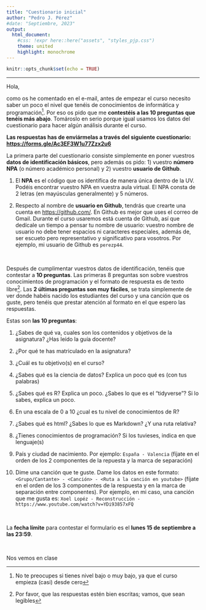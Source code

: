 ```yaml
---
title: "Cuestionario inicial"
author: "Pedro J. Pérez"
#date: "Septiembre, 2023"  
output:
  html_document:
    #css: !expr here::here("assets", "styles_pjp.css") 
    theme: united
    highlight: monochrome 
---
```


```r
knitr::opts_chunk$set(echo = TRUE)
```

------------------------------------------------------------------------

Hola,

como os he comentado en el e-mail, antes de empezar el curso necesito saber un poco el nivel que tenéis de conocimientos de informática y programación[^1]. Por eso os pido que me **contestéis a las 10 preguntas que tenéis más abajo**. Tomároslo en serio porque igual usamos los datos del cuestionario para hacer algún análisis durante el curso.

[^1]: No te preocupes si tienes nivel bajo o muy bajo, ya que el curso empieza (casi) desde cero

**Las respuestas has de enviármelas a través del siguiente cuestionario: <https://forms.gle/Ac3EF3W1u77Zzx2u6>{target="_blank"}**



La primera parte del cuestionario consiste simplemente en poner vuestros **datos de identificación básicos**, pero además os pido: 1) vuestro **número NPA** (o número académico personal) y 2) vuestro **usuario de Github**.  

1. El **NPA** es el código que os identifica de manera única dentro de la UV. Podéis encontrar vuestro NPA en vuestra aula virtual. El NPA consta de 2 letras (en mayúsculas generalmente) y 5 números. 

2. Respecto al nombre de **usuario en Github**, tendrás que crearte una cuenta en <https://github.com/>{target="_blank"}. En Github es mejor que uses el correo de Gmail. Durante el curso usaremos está cuenta de Github, así que dedícale un tiempo a pensar tu nombre de usuario: vuestro nombre de usuario no debe tener espacios ni caracteres especiales, además de, ser escueto pero representativo y significativo para vosotros.  Por ejemplo, mi usuario de Github es `perezp44`.

<br>

Después de cumplimentar vuestros datos de identificación, tenéis que contestar a **10 preguntas**. Las primeras 8 preguntas son sobre vuestros conocimientos de programación y el formato de respuesta es de texto libre^[Por favor, que las respuestas estén bien escritas; vamos, que sean legibles]. Las **2 últimas preguntas son muy fáciles**, se trata simplemente de ver donde habéis nacido los estudiantes del curso y una canción que os guste, pero tenéis que prestar atención al formato en el que espero las respuestas.

Estas son **las 10 preguntas**:

1.  ¿Sabes de qué va, cuales son los contenidos y objetivos de la asignatura? ¿Has leído la guía docente?

2.  ¿Por qué te has matriculado en la asignatura?

3.  ¿Cuál es tu objetivo(s) en el curso?

4.  ¿Sabes qué es la ciencia de datos? Explica un poco qué es (con tus palabras)

5.  ¿Sabes qué es R? Explica un poco. ¿Sabes lo que es el "tidyverse"? Si lo sabes, explica un poco.

6.  En una escala de 0 a 10 ¿cual es tu nivel de conocimientos de R?

7.  ¿Sabes qué es html? ¿Sabes lo que es Markdown? ¿Y una ruta relativa?

8.  ¿Tienes conocimientos de programación? Si los tuvieses, indica en que lenguaje(s)

9.  País y ciudad de nacimiento. Por ejemplo: `España - Valencia` (fíjate en el orden de los 2 componentes de la repuesta y la marca de separación)

10. Dime una canción que te guste. Dame los datos en este formato: `<Grupo/Cantante> - <Canción> - <Ruta a la canción en youtube>` (fíjate en el orden de los 3 componentes de la respuesta y en la marca de separación entre componentes). Por ejemplo, en mi caso, una canción que me gusta es: `Xoel Lopéz - Reconstrucción - https://www.youtube.com/watch?v=YDi93857xFQ`

<br>

La **fecha límite** para contestar el formulario es el **lunes 15 de septiembre a las 23:59**.

<br>

Nos vemos en clase
